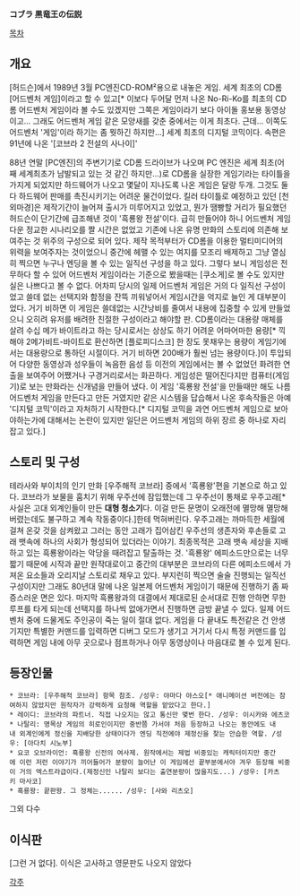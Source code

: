 '''コブラ 黒竜王の伝説'''


[[목차]]

== 개요 ==

[허드슨]에서 1989년 3월 PC엔진CD-ROM²용으로 내놓은 게임.
세계 최초의 CD롬 [어드벤처 게임]이라고 할 수 있고[* 이보다 두어달 먼저 나온 No-Ri-Ko를 최초의 CD롬 어드벤처 게임이라 볼 수도 있겠지만 그쪽은 게임이라기 보다 아이돌 홍보용 동영상이고... 그래도 어드벤처 게임 같은 모양새를 갖춘 중에서는 이게 최초다. 근데... 이쪽도 어드벤처 '게임'이라 하기는 좀 뭣하긴 하지만...] 세계 최초의 디지털 코믹이다.
속편은 91년에 나온 '[코브라 2 전설의 사나이]'

88년 연말 [PC엔진]의 주변기기로 CD롬 드라이브가 나오며 PC 엔진은 세계 최초(어째 세계최초가 남발되고 있는 것 같긴 하지만...)로 CD롬을 실장한 게임기라는 타이틀을 가지게 되었지만 하드웨어가 나오고 몇달이 지나도록 나온 게임은 달랑 두개. 그것도 둘 다 하드웨어 판매를 촉진시키기는 어려운 물건이었다. 킬러 타이틀로 예정하고 있던 [천외마경]은 제작기간이 늘어져 출시가 미루어지고 있었고, 뭔가 땜빵할 거리가 필요했던 허드슨이 단기간에 급조해낸 것이 '흑룡왕 전설'이다.
급히 만들어야 하니 어드벤처 게임다운 정교한 시나리오를 짤 시간은 없었고 기존에 나온 유명 만화의 스토리에 의존해 보여주는 것 위주의 구성으로 되어 있다. 제작 목적부터가 CD롬을 이용한 멀티미디어의 위력을 보여주자는 것이었으니 중간에 헤맬 수 있는 여지를 모조리 배제하고 그냥 열심히 찍으면 누구나 엔딩을 볼 수 있는 일직선 구성을 하고 있다.
그렇다 보니 게임성은 전무하다 할 수 있어 어드벤처 게임이라는 기준으로 봤을때는 [쿠소게]로 볼 수도 있지만 실은 나쁘다고 볼 수 없다. 어차피 당시의 일제 어드벤처 게임은 거의 다 일직선 구성이었고 쓸데 없는 선택지와 함정을 잔뜩 끼워넣어서 게임시간을 억지로 늘인 게 대부분이었다. 거기 비하면 이 게임은 쓸데없는 시간낭비를 줄여서 내용에 집중할 수 있게 만들었으니 오히려 유저를 배려한 친절한 구성이라고 해야할 판.
CD롬이라는 대용량 매체를 살려 수십 메가 바이트라고 하는 당시로서는 상상도 하기 어려운 어마어마한 용량[* 끽해야 2메가비트-바이트로 환산하면 [플로피디스크] 한 장도 못채우는 용량이 게임기에서는 대용량으로 통하던 시절이다. 거기 비하면 200배가 훨씬 넘는 용량이다.]이 투입되어 다양한 동영상과 성우들이 녹음한 음성 등 이전의 게임에서는 볼 수 없었던 화려한 연출을 보여주어 어쨌거나 구경거리로서는 화끈하다. 게임성은 떨어진다지만 컴퓨터(게임기)로 보는 만화라는 신개념을 만들어 냈다. 이 게임 '흑룡왕 전설'을 만들때만 해도 나름 어드벤처 게임을 만든다고 만든 거였지만 같은 시스템을 답습해서 나온 후속작들은 아예 '디지털 코믹'이라고 자처하기 시작한다.[* 디지털 코믹을 과연 어드벤처 게임으로 보아야하는가에 대해서는 논란이 있지만 일단은 어드벤처 게임의 하위 장르 중 하나로 자리잡고 있다.]


== 스토리 및 구성 ==

테라사와 부이치의 인기 만화 [우주해적 코브라] 중에서 '흑룡왕'편을 기본으로 하고 있다.
코브라가 보물을 훔치기 위해 우주선에 잠입했는데 그 우주선이 통채로 우주고래[* 사실은 고대 외계인들이 만든 '''대형 청소기'''다. 이걸 만든 문명이 오래전에 멸망해 멸망해버렸는데도 불구하고 계속 작동중이다.]한테 먹혀버린다. 우주고래는 까마득한 세월에 걸쳐 온갖 것을 삼켜왔고 그러는 동안 고래가 집어삼킨 우주선의 생존자와 후손들로 고래 뱃속에 하나의 사회가 형성되어 있더라는 이야기. 최종목적은 고래 뱃속 세상을 지배하고 있는 흑룡왕이라는 악당을 때려잡고 탈출하는 것.
'흑룡왕' 에피소드만으로는 너무 짧기 때문에 시작과 끝만 원작대로이고 중간의 대부분은 코브라의 다른 에피소드에서 가져온 요소들과 오리지날 스토리로 채우고 있다. 부지런히 찍으면 술술 진행되는 일직선 구성이지만 그래도 80년대 말에 나온 일본제 어드벤처 게임이기 때문에 진행하기 좀 짜증스러운 면은 있다. 마지막 흑룡왕과의 대결에서 제대로된 순서대로 진행 안하면 무한루프를 타게 되는데 선택지를 하나씩 없애가면서 진행하면 금방 끝낼 수 있다. 일제 어드벤처 중에 드물게도 주인공이 죽는 일이 절대 없다.
게임을 다 끝내도 특전같은 건 안생기지만 특별한 커맨드를 입력하면 디버그 모드가 생기고 거기서 다시 특정 커맨드를 입력하면 게임 내에 아무 곳으로나 점프하거나 아무 동영상이나 마음대로 볼 수 있게 된다.


== 등장인물 ==

 * 코브라: [우주해적 코브라] 항목 참조. /성우: 야마다 야스오[* 애니메이션 버전에는 참여하지 않았지만 원작자가 강력하게 요청해 역할을 맡았다고 한다.]
 * 레이디: 코브라의 파트너. 직접 나오지는 않고 통신만 몇번 한다. /성우: 이시카와 에츠코
 * 나탈리: 명목상 게임의 히로인이지만 중반쯤 가서야 처음 등장하고 나오는 동안에도 내내 외계인에게 정신을 지배당한 상태이다가 엔딩 직전에야 제정신을 찾는 안습한 역할. /성우: [아다치 시노부]
 * 요코 오브라이언: 흑룡왕 신전의 여사제. 원작에서는 제법 비중있는 캐릭터이지만 중간에 이런 저런 이야기가 끼어들어가 분량이 늘어난 이 게임에선 끝부분에서야 겨우 등장해 비중이 거의 엑스트라급이다.(제정신인 나탈리 보다는 출연분량이 많을지도...) /성우: [카츠키 마사코]
 * 흑룡왕: 끝판왕. 그 정체는...... /성우: [사와 리츠오]
그외 다수

== 이식판 ==

[그런 거 없다]. 이식은 고사하고 영문판도 나오지 않았다



[[각주]]
